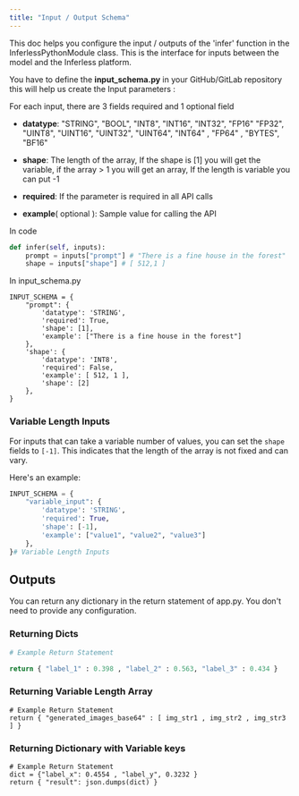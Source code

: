 ```yaml
---
title: "Input / Output Schema"
---
```


This doc helps you configure the input / outputs of the 'infer' function in the InferlessPythonModule class. This is the interface for inputs between the model and the Inferless platform.

You have to define the **input\_schema.py** in your GitHub/GitLab repository this will help us create the Input parameters : 

For each input, there are 3 fields required and 1 optional field

* **datatype**: "STRING", "BOOL", "INT8", "INT16", "INT32", "FP16" "FP32", "UINT8", "UINT16", "UINT32", "UINT64", "INT64" , "FP64" , "BYTES", "BF16"

* **shape**: The length of the array, If the shape is \[1\] you will get the variable, if the array > 1 you will get an array, If the length is variable you can put -1

* **required**: If the parameter is required in all API calls

* **example**( optional ): Sample value for calling the API

In code
```app.py Example
def infer(self, inputs):
    prompt = inputs["prompt"] # "There is a fine house in the forest"
    shape = inputs["shape"] # [ 512,1 ]
```


In input\_schema.py 
```input_schema Example
INPUT_SCHEMA = {
    "prompt": {
        'datatype': 'STRING',
        'required': True,
        'shape': [1],
        'example': ["There is a fine house in the forest"]
    },
    'shape': {
        'datatype': 'INT8',
        'required': False,
        'example': [ 512, 1 ],
        'shape': [2]
    },
}
```

### Variable Length Inputs

For inputs that can take a variable number of values, you can set the `shape` fields to `[-1]`. This indicates that the length of the array is not fixed and can vary.

Here's an example:

```python
INPUT_SCHEMA = {
    "variable_input": {
        'datatype': 'STRING',
        'required': True,
        'shape': [-1],
        'example': ["value1", "value2", "value3"]
    },
}# Variable Length Inputs
```

## Outputs 

You can return any dictionary in the return statement of app.py. You don't need to provide any configuration.

### Returning Dicts

```python
# Example Return Statement 

return { "label_1" : 0.398 , "label_2" : 0.563, "label_3" : 0.434 }
```

### Returning Variable Length Array 

```
# Example Return Statement 
return { "generated_images_base64" : [ img_str1 , img_str2 , img_str3 ] }
```

### Returning Dictionary with Variable keys 

```
# Example Return Statement 
dict = {"label_x": 0.4554 , "label_y", 0.3232 }
return { "result": json.dumps(dict) }
```
